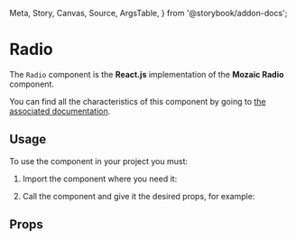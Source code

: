   Meta,
  Story,
  Canvas,
  Source,
  ArgsTable,
} from '@storybook/addon-docs';

<Meta title="Components/Radio" component={Radio} />

# Radio

The `Radio` component is the **React.js** implementation of the **Mozaic Radio** component.

You can find all the characteristics of this component by going to [the associated documentation](https://mozaic.adeo.cloud/Components/Form/Radio/).

## Usage

To use the component in your project you must:

1. Import the component where you need it:

<Source
  language="javascript"
  code="import { Radio } from 'bigfish-wms--mozaic-react';"
/>

2. Call the component and give it the desired props, for example:

<Canvas withSource="open">
  <Story id="radio--controls" />
</Canvas>

## Props

<ArgsTable of={Radio} />
